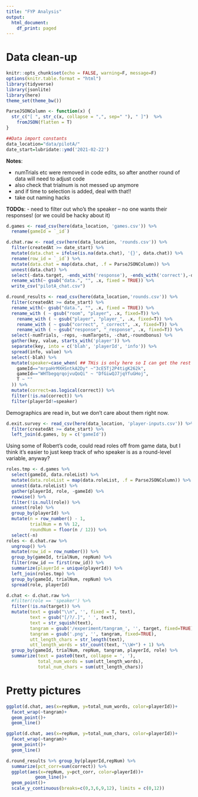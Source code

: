 ```yaml
---
title: "FYP Analysis"
output:
  html_document:
    df_print: paged
---
```


# Data clean-up

```r
knitr::opts_chunk$set(echo = FALSE, warning=F, message=F)
options(knitr.table.format = "html")
library(tidyverse)
library(jsonlite)
library(here)
theme_set(theme_bw())

ParseJSONColumn <- function(x) {
  str_c("[ ", str_c(x, collapse = ",", sep=" "), " ]")  %>% 
    fromJSON(flatten = T)
}

##Data import constants
data_location="data/pilotA/"
date_start=lubridate::ymd('2021-02-22')
```


**Notes**: 

- numTrials etc were removed in code edits, so after another round of data will need to adjust code
- also check that trialnum is not messed up anymore
- and if time to selection is added, deal with that!!
- take out naming hacks

**TODOs**:
- need to filter out who's the speaker -- no one wants their responses! (or we could be hacky about it)

```r
d.games <- read_csv(here(data_location, 'games.csv')) %>% 
  rename(gameId = `_id`)

d.chat.raw <- read_csv(here(data_location, 'rounds.csv')) %>%
  filter(createdAt >= date_start) %>%
  mutate(data.chat = ifelse(is.na(data.chat), '{}', data.chat)) %>%
  rename(row_id = `_id`) %>%
  mutate(data.chat = map(data.chat, .f = ParseJSONColumn)) %>%
  unnest(data.chat) %>%
  select(-data.target, -ends_with('response'), -ends_with('correct'),-data.numTrials,-data.reps,-data.numTargets, -data.roundbonus) %>%
  rename_with(~ gsub("data.", "", .x, fixed = TRUE)) %>% 
  write_csv("pilotA_chat.csv")

d.round_results <- read_csv(here(data_location,'rounds.csv')) %>%
  filter(createdAt >= date_start) %>% 
  rename_with(~ gsub("data.", "", .x, fixed = TRUE)) %>% 
  rename_with ( ~ gsub("room", "player", .x, fixed=T)) %>% 
    rename_with ( ~ gsub("player", "player_", .x, fixed=T)) %>% 
    rename_with ( ~ gsub("correct", "_correct", .x, fixed=T)) %>% 
    rename_with ( ~ gsub("response", "_response", .x, fixed=T)) %>% 
  select(-numTrials, -reps, -numTargets, -chat,-roundbonus) %>% 
  gather(key, value, starts_with('player')) %>% 
  separate(key, into = c('blah', 'playerId', 'info')) %>% 
  spread(info, value) %>% 
  select(-blah) %>% 
  mutate(speaker=case_when( ## THis is only here so I can get the rest of the pipeline relatively smoothly because what data recorded how was not optimal
    gameId=="mrpaHrMXHSntkA2Dy" ~"3cE5Tj2P4tigK262k",
    gameId=="WHTbegqrqojvuQoQi" ~ "DfGiwQJ7jqYfuGHoj",
    T ~ ""
  )) %>% 
  mutate(correct=as.logical(correct)) %>% 
  filter(!is.na(correct)) %>% 
  filter(playerId!=speaker)

```

Demographics are read in, but we don't care about them right now.

```r
d.exit.survey <- read_csv(here(data_location, 'player-inputs.csv')) %>%
  filter(createdAt >= date_start) %>% 
  left_join(d.games, by = c('gameId'))

```

Using some of Robert's code, could read roles off from game data, but I think it's easier to just keep track of who speaker is as a round-level variable, anyway?

```r

roles.tmp <- d.games %>%
  select(gameId, data.roleList) %>% 
  mutate(data.roleList = map(data.roleList, .f = ParseJSONColumn)) %>%
  unnest(data.roleList) %>%
  gather(playerId, role, -gameId) %>% 
  rowwise() %>% 
  filter(!is.null(role)) %>%
  unnest(role) %>%
  group_by(playerId) %>% 
  mutate(n = row_number() - 1,
         trialNum = n %% 12,
         roundNum = floor(n / 12)) %>%
  select(-n)
roles <- d.chat.raw %>%
  ungroup() %>%
  mutate(row_id = row_number()) %>%
  group_by(gameId, trialNum, repNum) %>%
  filter(row_id == first(row_id)) %>%
  summarize(playerId = unique(playerId)) %>%
  left_join(roles.tmp) %>%
  group_by(gameId, trialNum, repNum) %>%
  spread(role, playerId)
```

```r
d.chat <- d.chat.raw %>%
  #filter(role == 'speaker') %>%
  filter(!is.na(target)) %>% 
  mutate(text = gsub("\\n", '', fixed = T, text),
         text = gsub("[/?/.]", ' ', text),
         text = str_squish(text),
         tangram = gsub('/experiment/tangram_', '', target, fixed=TRUE),
         tangram = gsub('.png', '', tangram, fixed=TRUE),
         utt_length_chars = str_length(text), 
         utt_length_words = str_count(text, "\\W+") + 1) %>%
  group_by(gameId, trialNum, repNum, tangram, playerId, role) %>%
  summarize(text = paste0(text, collapse = ', '),
            total_num_words = sum(utt_length_words),
            total_num_chars = sum(utt_length_chars))
```

# Pretty pictures

```r
ggplot(d.chat, aes(x=repNum, y=total_num_words, color=playerId))+
  facet_wrap(~tangram)+
  geom_point()+
  geom_line()

ggplot(d.chat, aes(x=repNum, y=total_num_chars, color=playerId))+
  facet_wrap(~tangram)+
  geom_point()+
  geom_line()

```

```r
d.round_results %>% group_by(playerId,repNum) %>% 
  summarize(pct_corr=sum(correct)) %>% 
  ggplot(aes(x=repNum, y=pct_corr, color=playerId))+
           geom_line()+
  geom_point()+
  scale_y_continuous(breaks=c(0,3,6,9,12), limits = c(0,12))

```
